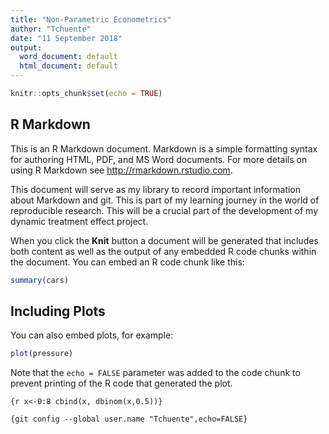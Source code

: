 ```yaml
---
title: "Non-Parametric Econometrics"
author: "Tchuente"
date: "11 September 2018"
output:
  word_document: default
  html_document: default
---
```


```r
knitr::opts_chunk$set(echo = TRUE)
```

## R Markdown

This is an R Markdown document. Markdown is a simple formatting syntax for authoring HTML, PDF, and MS Word documents. For more details on using R Markdown see <http://rmarkdown.rstudio.com>.

This document will serve as my library to record important information about Markdown and git. This is part of my learning journey in the world of reproducible research. This will be a crucial part of the development of my dynamic treatment effect project. 


When you click the **Knit** button a document will be generated that includes both content as well as the output of any embedded R code chunks within the document. You can embed an R code chunk like this:

```r
summary(cars)
```

## Including Plots

You can also embed plots, for example:

```r
plot(pressure)
```

Note that the `echo = FALSE` parameter was added to the code chunk to prevent printing of the R code that 
generated the plot.

```{r x<-0:8
cbind(x, dbinom(x,0.5))}```

```{git config --global user.name "Tchuente",echo=FALSE}```
